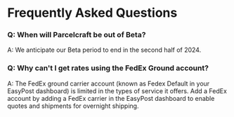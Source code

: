 # Frequently Asked Questions

### Q: When will Parcelcraft be out of Beta?

A: We anticipate our Beta period to end in the second half of 2024.

### Q: Why can't I get rates using the FedEx Ground account?

A: The FedEx ground carrier account (known as Fedex Default in your EasyPost dashboard) is limited in the types of service it offers.  Add a FedEx account by adding a FedEx carrier in the EasyPost dashboard to enable quotes and shipments for overnight shipping.

